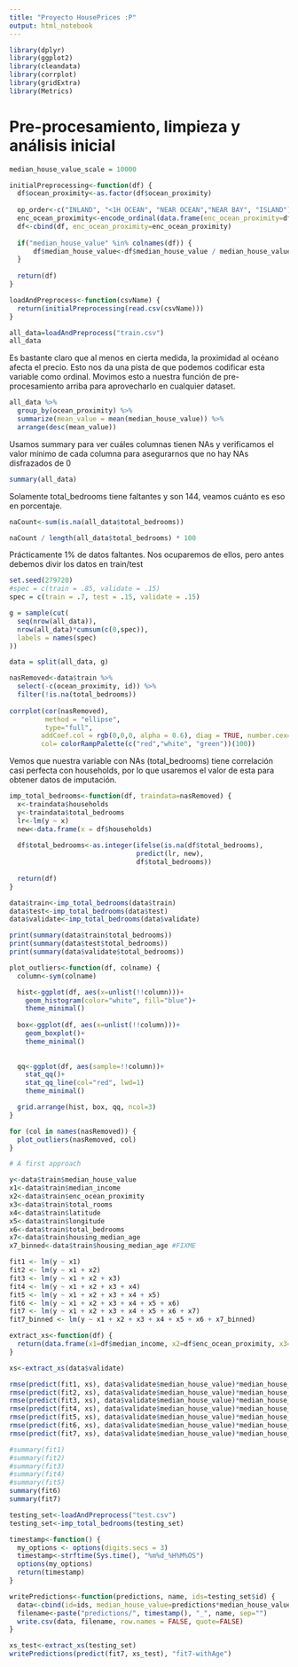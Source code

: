 ```yaml
---
title: "Proyecto HousePrices :P"
output: html_notebook
---
```


```r
library(dplyr)
library(ggplot2)
library(cleandata)
library(corrplot)
library(gridExtra)
library(Metrics)
```

# Pre-procesamiento, limpieza y análisis inicial
```r

median_house_value_scale = 10000

initialPreprocessing<-function(df) {
  df$ocean_proximity<-as.factor(df$ocean_proximity)
  
  op_order<-c("INLAND", "<1H OCEAN", "NEAR OCEAN","NEAR BAY", "ISLAND")
  enc_ocean_proximity<-encode_ordinal(data.frame(enc_ocean_proximity=df[["ocean_proximity"]]), order=op_order, out.int=T)
  df<-cbind(df, enc_ocean_proximity=enc_ocean_proximity)
  
  if("median_house_value" %in% colnames(df)) {
      df$median_house_value<-df$median_house_value / median_house_value_scale
  }
  
  return(df)
}

loadAndPreprocess<-function(csvName) {
  return(initialPreprocessing(read.csv(csvName)))
}

all_data=loadAndPreprocess("train.csv")
all_data
```

Es bastante claro que al menos en cierta medida, la proximidad al océano afecta el precio. Esto nos da una pista de que podemos codificar esta variable como ordinal. Movimos esto a nuestra función de pre-procesamiento arriba para aprovecharlo en cualquier dataset.
```r
all_data %>% 
  group_by(ocean_proximity) %>%
  summarize(mean_value = mean(median_house_value)) %>%
  arrange(desc(mean_value))
```


Usamos summary para ver cuáles columnas tienen NAs y verificamos el valor mínimo de cada columna para asegurarnos que no hay NAs disfrazados de 0

```r
summary(all_data)
```

Solamente total_bedrooms tiene faltantes y son 144, veamos cuánto es eso en porcentaje.

```r
naCount<-sum(is.na(all_data$total_bedrooms))

naCount / length(all_data$total_bedrooms) * 100
```

Prácticamente 1% de datos faltantes. Nos ocuparemos de ellos, pero antes debemos divir los datos en train/test
```r
set.seed(279720)
#spec = c(train = .85, validate = .15)
spec = c(train = .7, test = .15, validate = .15)

g = sample(cut(
  seq(nrow(all_data)), 
  nrow(all_data)*cumsum(c(0,spec)),
  labels = names(spec)
))

data = split(all_data, g)
```


```r
nasRemoved<-data$train %>% 
  select(-c(ocean_proximity, id)) %>%
  filter(!is.na(total_bedrooms))
         
corrplot(cor(nasRemoved), 
         method = "ellipse", 
         type="full",
        addCoef.col = rgb(0,0,0, alpha = 0.6), diag = TRUE, number.cex=0.77, 
        col= colorRampPalette(c("red","white", "green"))(100))
```

Vemos que nuestra variable con NAs (total_bedrooms) tiene correlación casi perfecta con households, por lo que usaremos el valor de esta para obtener datos de imputación. 

```r

imp_total_bedrooms<-function(df, traindata=nasRemoved) {
  x<-traindata$households
  y<-traindata$total_bedrooms
  lr<-lm(y ~ x)
  new<-data.frame(x = df$households)
  
  df$total_bedrooms<-as.integer(ifelse(is.na(df$total_bedrooms), 
                                predict(lr, new), 
                                df$total_bedrooms))
  
  return(df)
}

data$train<-imp_total_bedrooms(data$train)
data$test<-imp_total_bedrooms(data$test)
data$validate<-imp_total_bedrooms(data$validate)

print(summary(data$train$total_bedrooms))
print(summary(data$test$total_bedrooms))
print(summary(data$validate$total_bedrooms))

```




```r
plot_outliers<-function(df, colname) {
  column<-sym(colname)

  hist<-ggplot(df, aes(x=unlist(!!column)))+
    geom_histogram(color="white", fill="blue")+
    theme_minimal()
  
  box<-ggplot(df, aes(x=unlist(!!column)))+
    geom_boxplot()+
    theme_minimal()
  
  
  qq<-ggplot(df, aes(sample=!!column))+
    stat_qq()+
    stat_qq_line(col="red", lwd=1)
    theme_minimal()

  grid.arrange(hist, box, qq, ncol=3)
}

for (col in names(nasRemoved)) {
  plot_outliers(nasRemoved, col)
}

```
```r
# A first approach

y<-data$train$median_house_value
x1<-data$train$median_income
x2<-data$train$enc_ocean_proximity
x3<-data$train$total_rooms
x4<-data$train$latitude
x5<-data$train$longitude
x6<-data$train$total_bedrooms
x7<-data$train$housing_median_age
x7_binned<-data$train$housing_median_age #FIXME

fit1 <- lm(y ~ x1)
fit2 <- lm(y ~ x1 + x2)
fit3 <- lm(y ~ x1 + x2 + x3)
fit4 <- lm(y ~ x1 + x2 + x3 + x4)
fit5 <- lm(y ~ x1 + x2 + x3 + x4 + x5)
fit6 <- lm(y ~ x1 + x2 + x3 + x4 + x5 + x6)
fit7 <- lm(y ~ x1 + x2 + x3 + x4 + x5 + x6 + x7)
fit7_binned <- lm(y ~ x1 + x2 + x3 + x4 + x5 + x6 + x7_binned)

extract_xs<-function(df) {
  return(data.frame(x1=df$median_income, x2=df$enc_ocean_proximity, x3=df$total_rooms, x4=df$latitude, x5=df$longitude, x6=df$total_bedrooms, x7=df$housing_median_age))
}

xs<-extract_xs(data$validate)

rmse(predict(fit1, xs), data$validate$median_house_value)*median_house_value_scale
rmse(predict(fit2, xs), data$validate$median_house_value)*median_house_value_scale
rmse(predict(fit3, xs), data$validate$median_house_value)*median_house_value_scale
rmse(predict(fit4, xs), data$validate$median_house_value)*median_house_value_scale
rmse(predict(fit5, xs), data$validate$median_house_value)*median_house_value_scale
rmse(predict(fit6, xs), data$validate$median_house_value)*median_house_value_scale
rmse(predict(fit7, xs), data$validate$median_house_value)*median_house_value_scale

```
```r
#summary(fit1)
#summary(fit2)
#summary(fit3)
#summary(fit4)
#summary(fit5)
summary(fit6)
summary(fit7)
```

```r
testing_set<-loadAndPreprocess("test.csv")
testing_set<-imp_total_bedrooms(testing_set)

```

```r
timestamp<-function() {
  my_options <- options(digits.secs = 3)
  timestamp<-strftime(Sys.time(), "%m%d_%H%M%OS")
  options(my_options)  
  return(timestamp)
}

writePredictions<-function(predictions, name, ids=testing_set$id) {
  data<-cbind(id=ids, median_house_value=predictions*median_house_value_scale)
  filename<-paste("predictions/", timestamp(), "_", name, sep="")
  write.csv(data, filename, row.names = FALSE, quote=FALSE)
}

```


```r
xs_test<-extract_xs(testing_set)
writePredictions(predict(fit7, xs_test), "fit7-withAge")
```
